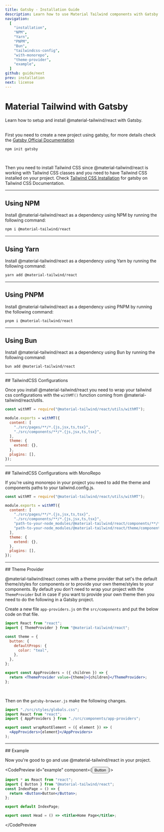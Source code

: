 ```yaml
---
title: Gatsby - Installation Guide
description: Learn how to use Material Tailwind components with Gatsby and Tailwind CSS to easily create elegant and flexible pages.
navigation:
  [
    "installation",
    "NPM",
    "Yarn",
    "PNPM",
    "Bun",
    "tailwindcss-config",
    "with-monorepo",
    "theme-provider",
    "example",
  ]
github: guide/next
prev: installation
next: license
---
```


# Material Tailwind with Gatsby

<span id="installation" className="scroll-mt-48" />
Learn how to setup and install @material-tailwind/react with Gatsby.

<br />
<br />

First you need to create a new project using gatsby, for more details check the <a target="_blank" className="font-medium hover:text-blue-500 transition-colors" href="https://www.gatsbyjs.com/docs/quick-start/?ref=material-tailwind">Gatsby Official Documentation</a>

```bash
npm init gatsby
```

<br />

Then you need to install Tailwind CSS since @material-tailwind/react is working with Tailwind CSS classes and you need to have Tailwind CSS installed on your project.
Check <a href="https://tailwindcss.com/docs/guides/gatsby?ref=material-tailwind" target="_blank" className="font-medium hover:text-blue-500 transition-colors">Tailwind CSS Installation</a> for gatsby on Tailwind CSS Documentation.

---

## Using NPM

Install @material-tailwind/react as a dependency using NPM by running the following command:

<span id="NPM" className="scroll-mt-48" />

```bash
npm i @material-tailwind/react
```

---

## Using Yarn

Install @material-tailwind/react as a dependency using Yarn by running the following command:

<span id="Yarn" className="scroll-mt-48" />

```bash
yarn add @material-tailwind/react
```

---

## Using PNPM

Install @material-tailwind/react as a dependency using PNPM by running the following command:

<span id="PNPM" className="scroll-mt-48" />

```bash
pnpm i @material-tailwind/react
```

---

## Using Bun

Install @material-tailwind/react as a dependency using Bun by running the following command:

<span id="Bun" className="scroll-mt-48" />

```bash
bun add @material-tailwind/react
```

---

<DocsTitle href="tailwindcss-config">
## TailwindCSS Configurations
</DocsTitle>

<span id="tailwindcss-config" className="scroll-mt-48" />

Once you install @material-tailwind/react you need to wrap your tailwind css configurations with the <Code>withMT()</Code> function coming from @material-tailwind/react/utils.

```js {1, 3, 12}
const withMT = require("@material-tailwind/react/utils/withMT");

module.exports = withMT({
  content: [
    "./src/pages/**/*.{js,jsx,ts,tsx}",
    "./src/components/**/*.{js,jsx,ts,tsx}",
  ],
  theme: {
    extend: {},
  },
  plugins: [],
});
```

---

<DocsTitle href="with-monorepo">
## TailwindCSS Configurations with MonoRepo
</DocsTitle>

<span id="with-monorepo" className="scroll-mt-48" />

If you're using monorepo in your project you need to add the theme and components paths to your tailwind.config.js.

```js {7,8}
const withMT = require("@material-tailwind/react/utils/withMT");

module.exports = withMT({
  content: [
    "./src/pages/**/*.{js,jsx,ts,tsx}",
    "./src/components/**/*.{js,jsx,ts,tsx}",
    "path-to-your-node_modules/@material-tailwind/react/components/**/*.{js,ts,jsx,tsx}",
    "path-to-your-node_modules/@material-tailwind/react/theme/components/**/*.{js,ts,jsx,tsx}",
  ],
  theme: {
    extend: {},
  },
  plugins: [],
});
```

---

<DocsTitle href="theme-provider">
## Theme Provider
</DocsTitle>

<span id="theme-provider" className="scroll-mt-48" />

@material-tailwind/react comes with a theme provider that set's the default theme/styles for components or to provide your own theme/styles to your components. By default you don't need to wrap your project with the <Code>ThemeProvider</Code> but in case if you want to provide your own theme then you need to do the following in a Gatsby project.

Create a new file `app-providers.js` on the `src/components` and put the below code on that file.

```jsx
import React from "react";
import { ThemeProvider } from "@material-tailwind/react";

const theme = {
  button: {
    defaultProps: {
      color: "teal",
    },
  },
};

export const AppProviders = ({ children }) => {
  return <ThemeProvider value={theme}>{children}</ThemeProvider>;
};
```

<br />

Then on the `gatsby-browser.js` make the following changes.

```jsx {2,3,5,6,7}
import "./src/styles/globals.css";
import React from "react";
import { AppProviders } from "./src/components/app-providers";

export const wrapRootElement = ({ element }) => (
  <AppProviders>{element}</AppProviders>
);
```

---

<DocsTitle href="example">
## Example
</DocsTitle>

Now you're good to go and use @material-tailwind/react in your project.

<CodePreview id="example" component={<Button>Button</Button>}>
```jsx
import * as React from "react";
import { Button } from "@material-tailwind/react";
const IndexPage = () => {
  return <Button>Button</Button>;
};

export default IndexPage;

export const Head = () => <title>Home Page</title>;
```
</CodePreview

>
